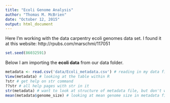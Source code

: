 ```yaml
---
title: "Ecoli Genome Analysis"
author: "Thomas M. McBrien"
date: "October 12, 2015"
output: html_document
---
```


Here I'm working with the data carpentry ecoli genomes data set. I found it at this website: http://rpubs.com/marschmi/117051


```r
set.seed(86032591)
```


Below I am importing the **ecoli data** from our data folder.

```r
metadata <- read.csv('data/Ecoli_metadata.csv') # reading in my data file into an object named 'metadata' 
View(metadata) # looking at the table within R
?str # get help on str command
??str # all help pages with str in it
str(metadata) # want to look at structure of metadata file, but don't want it in my html doc
mean(metadata$genome_size) # looking at mean genome size in metadata file
```